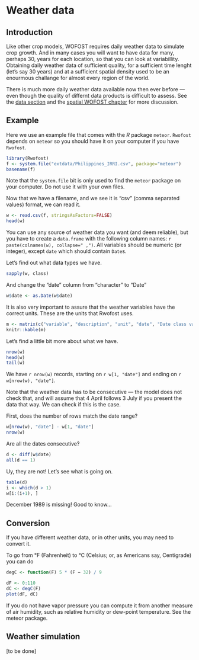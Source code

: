 # Weather data

## Introduction

Like other crop models, WOFOST requires daily weather data to simulate crop growth. And in many cases you will want to have data for many, perhaps 30, years for each location, so that you can look at variabillity. Obtaining daily weather data of sufficient quality, for a sufficient time lenght (let's say 30 years) and at a sufficient spatial density used to be an enourmous challange for almost every region of the world.

There is much more daily weather data available now then ever before --- even though the quality of differnt data products is difficult to assess. See the [data section](/data/spatial/index.html) and the [spatial WOFOST chapter](spatial-wofost.html) for more discussion.


## Example

Here we use an example file that comes with the *R* package `meteor`. `Rwofost` depends on `meteor` so you should have it on your computer if you have `Rwofost`. 

```r
library(Rwofost)
f <- system.file("extdata/Philippines_IRRI.csv", package="meteor")
basename(f)
```

Note that the `system.file` bit is only used to find the `meteor` package on your computer. Do not use it with your own files. 

Now that we have a filename, and we see it is "csv" (comma separated values) format, we can read it. 

```r
w <- read.csv(f, stringsAsFactors=FALSE)
head(w)
```

You can use any source of weather data you want (and deem reliable), but you have to create a `data.frame` with the following column names: `r paste(colnames(w), collapse=" ,")`. All variables should be numeric (or integer), except `date` which should contain `Date`s. 

Let's find out what data types we have.

```r
sapply(w, class)
```

And change the "date" column from "character" to "Date"

```r
w$date <- as.Date(w$date)
```

It is also very important to assure that the weather variables have the correct units. These are the units that Rwofost uses. 


```r
m <- matrix(c("variable", "description", "unit", "date", "Date class variable", "-", "srad", "Solar radiation", "kJ m-2 day-1", "tmin", "Minimum temperature", "°C", "tmax", "Maximum temperature", "°C", "vapr", "Vapor pressure", "kPa", "wind", "Wind speed", "m s-1", "prec", "Precipitation", "mm day-1"), ncol=3, byrow=TRUE)
knitr::kable(m)
```


Let's find a little bit more about what we have. 

```r
nrow(w)
head(w)
tail(w)
```
We have `r nrow(w)` records, starting on `r w[1, "date"]` and ending on `r w[nrow(w), "date"]`. 

Note that the weather data has to be consecutive --- the model does not check that, and will assume that 4 April follows 3 July if you present the data that way. We can check if this is the case.


First, does the number of rows match the date range?

```r
w[nrow(w), "date"] - w[1, "date"] 
nrow(w)
```

Are all the dates consecutive?

```r
d <- diff(w$date)
all(d == 1)
```

Uy, they are not! Let's see what is going on. 

```r
table(d)
i <- which(d > 1)
w[i:(i+1), ]
```

December 1989 is missing! Good to know...

## Conversion

If you have different weather data, or in other units, you may need to convert it. 

To go from °F (Fahrenheit) to °C (Celsius; or, as Americans say, Centigrade) you can do 

```r
degC <- function(F) 5 * (F − 32) / 9

dF <- 0:110
dC <- degC(F)
plot(dF, dC)
```

If you do not have vapor pressure you can compute it from another measure of air humidity, such as relative humidity or dew-point temperature. See the meteor package.


## Weather simulation 

[to be done]



